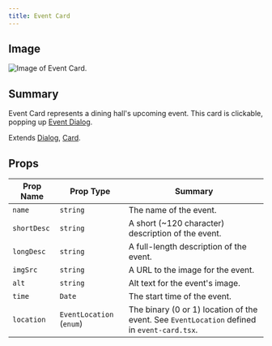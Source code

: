 ```yaml
---
title: Event Card
---
```


## Image
![Image of Event Card.](./component-images/event-card.png)

## Summary
Event Card represents a dining hall's upcoming event. This card is clickable, 
popping up [Event Dialog](#event-dialog).

Extends [Dialog](https://ui.shadcn.com/docs/components/dialog), 
[Card](https://ui.shadcn.com/docs/components/card).

## Props
| Prop Name | Prop Type | Summary |
| - | - | - |
| `name` | `string` | The name of the event.|
| `shortDesc` | `string` | A short (~120 character) description of the event.|
| `longDesc` | `string` | A full-length description of the event.|
| `imgSrc` | `string` | A URL to the image for the event. |
| `alt` | `string` | Alt text for the event's image. |
| `time` | `Date` | The start time of the event. |
| `location` | `EventLocation` (`enum`) | The binary (0 or 1) location of the event. See `EventLocation` defined in `event-card.tsx`.|
